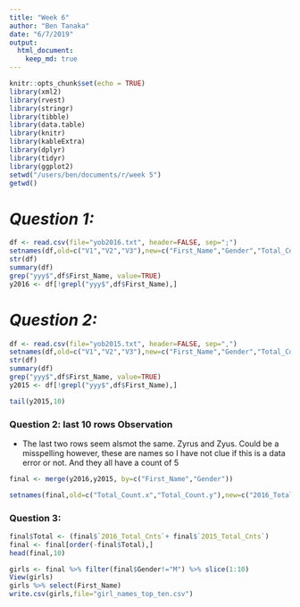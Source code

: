 ```yaml
---
title: "Week 6"
author: "Ben Tanaka"
date: "6/7/2019"
output: 
  html_document:
    keep_md: true
---
```


```r
knitr::opts_chunk$set(echo = TRUE)
library(xml2)
library(rvest)
library(stringr)
library(tibble)
library(data.table)
library(knitr)
library(kableExtra)
library(dplyr)
library(tidyr)
library(ggplot2)
setwd("/users/ben/documents/r/week 5")
getwd()
```

# *Question 1:*
```r

df <- read.csv(file="yob2016.txt", header=FALSE, sep=";")
setnames(df,old=c("V1","V2","V3"),new=c("First_Name","Gender","Total_Count"))
str(df)
summary(df)
grep("yyy$",df$First_Name, value=TRUE)
y2016 <- df[!grepl("yyy$",df$First_Name),]


```

# *Question 2:*
```r

df <- read.csv(file="yob2015.txt", header=FALSE, sep=",")
setnames(df,old=c("V1","V2","V3"),new=c("First_Name","Gender","Total_Count"))
str(df)
summary(df)
grep("yyy$",df$First_Name, value=TRUE)
y2015 <- df[!grepl("yyy$",df$First_Name),]

tail(y2015,10)

```

### Question 2: last 10 rows Observation

* The last two rows seem alsmot the same.  Zyrus and Zyus.  Could be a misspelling however, these are names so I have not clue if this is a data error or not.  And they all have a count of 5

```r
final <- merge(y2016,y2015, by=c("First_Name","Gender"))

setnames(final,old=c("Total_Count.x","Total_Count.y"),new=c("2016_Total_Cnts","2015_Total_Cnts"))
```

### Question 3:

``` r
final$Total <- (final$`2016_Total_Cnts`+ final$`2015_Total_Cnts`)
final <- final[order(-final$Total),]
head(final,10)

girls <- final %>% filter(final$Gender!="M") %>% slice(1:10)
View(girls)
girls %>% select(First_Name)
write.csv(girls,file="girl_names_top_ten.csv")

```
